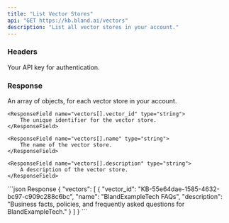 ```yaml
---
title: "List Vector Stores"
api: "GET https://kb.bland.ai/vectors"
description: "List all vector stores in your account."
---
```


### Headers

<ParamField header="authorization" type="string" required>
  Your API key for authentication.
</ParamField>

### Response

<ResponseField name="vectors" type="array">
    An array of objects, for each vector store in your account.

    <ResponseField name="vectors[].vector_id" type="string">
        The unique identifier for the vector store.
    </ResponseField>

    <ResponseField name="vectors[].name" type="string">
        The name of the vector store.
    </ResponseField>

    <ResponseField name="vectors[].description" type="string">
        A description of the vector store.
    </ResponseField>
</ResponseField>


<ResponseExample>
```json Response
{
    "vectors": [
        {
            "vector_id": "KB-55e64dae-1585-4632-bc97-c909c288c6bc",
            "name": "BlandExampleTech FAQs",
            "description": "Business facts, policies, and frequently asked questions for BlandExampleTech."
        }
    ]
}
```
</ResponseExample>








